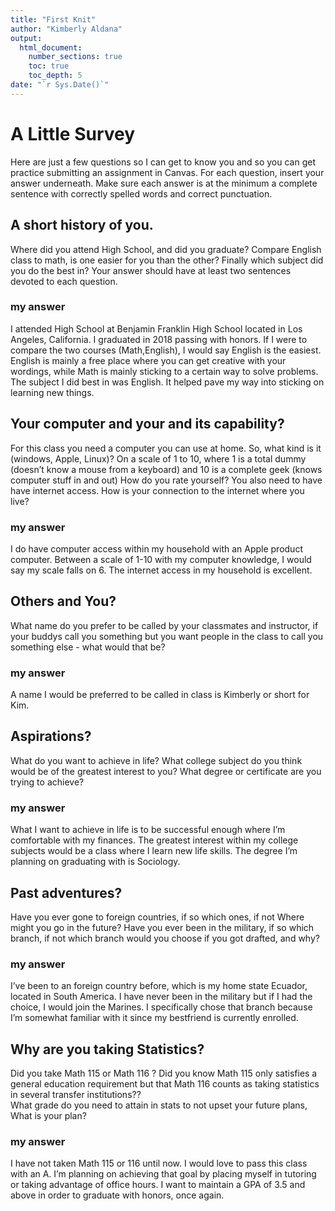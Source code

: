 ```yaml
---
title: "First Knit"
author: "Kimberly Aldana"
output: 
  html_document:
    number_sections: true
    toc: true
    toc_depth: 5
date: "`r Sys.Date()`"   
---
```


# A Little Survey

Here are just a few questions so I can get to know you and so you can get practice submitting an assignment in Canvas.  For each question, insert your answer underneath. Make sure each answer is at the minimum a complete sentence with correctly spelled words and correct punctuation. 

## A short history of you.  
Where did you attend High School, and did you graduate? Compare English class to math, is one easier for you than the other? Finally which subject did you do the best in? Your answer should have at least two sentences devoted to each question.  
  
### my answer     
  I attended High School at Benjamin Franklin High School located in Los Angeles, California. I graduated in 2018 passing with honors. If I were to compare the two courses (Math,English), I would say English is the easiest. English is mainly a free place where you can get creative with your wordings, while Math is mainly sticking to a certain way to solve problems. The subject I did best in was English. It helped pave my way into sticking on learning new things.

     


## Your computer and your and its capability?  
 For this class  you need a computer you can use at home.  So, what kind is it (windows, Apple, Linux)?  On a scale of 1 to 10, where 1 is a total dummy (doesn't know a mouse from a keyboard) and 10 is a complete geek (knows computer stuff in and out) How do you rate yourself?  You also need to have have internet access. How is your connection to the internet where you live?

### my answer   
I do have computer access within my household with an Apple product computer. Between a scale of 1-10 with my computer knowledge, I would say my scale falls on 6. The internet access in my household is excellent.
   

## Others and You?   
What name do you prefer to be called by your classmates and instructor, if your buddys call you something but you want people in the class to call you something else - what would that be? 

### my answer     
A name I would be preferred to be called in class is Kimberly or short for Kim.
   
 




## Aspirations?   
What do you want to achieve in life?  What college subject do you think would be of the greatest interest to you? What degree or certificate are you trying to achieve?

### my answer     
What I want to achieve in life is to be successful enough where I'm comfortable with my finances. The greatest interest within my college subjects would be  a class where I learn new life skills. The degree I'm planning on graduating with is Sociology.
   
 




## Past adventures?  
Have you ever gone to foreign countries, if so which ones, if not Where might you go in the future?  Have you ever been in the military, if so which branch, if not which branch would you choose if you got drafted, and why?

### my answer     
I've been to an foreign country before, which is my home state Ecuador, located in South America. I have never been in the military but if I had the choice, I would join the Marines. I specifically chose that branch because I'm somewhat familiar with it since my bestfriend is currently enrolled.
  




## Why are you taking Statistics?  
Did you take Math 115 or Math 116 ?  Did you know Math 115 only satisfies a general education requirement but that Math 116 counts as taking statistics in several transfer institutions??  
What grade do you need to attain in stats to not upset your future plans, What is your plan?  
 

### my answer     
I have not taken Math 115 or 116 until now. I would love to pass this class with an A. I'm planning on achieving that goal by placing myself in tutoring or taking advantage of office hours. I want to maintain a GPA of 3.5 and above in order to graduate with honors, once again.
   
 






  




